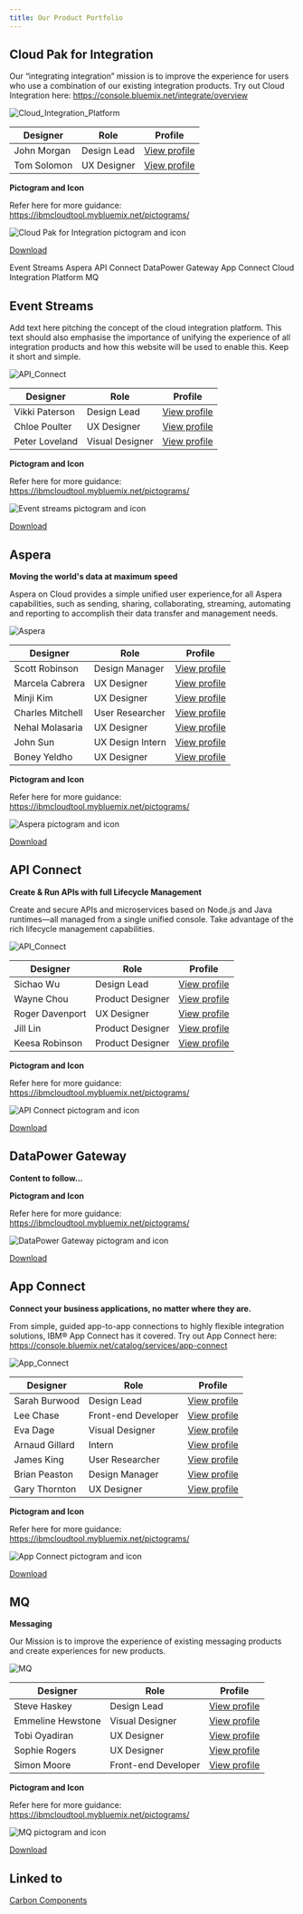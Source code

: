 ```yaml
---
title: Our Product Portfolio
---
```


## Cloud Pak for Integration

Our “integrating integration” mission is to improve the experience for users who use a combination of our existing integration products. Try out Cloud Integration here: https://console.bluemix.net/integrate/overview

<Row>
  <Column colLg={8}>

![Cloud_Integration_Platform](images/cloud-pak-for-integration.png)

  </Column>
</Row>

| Designer    | Role        | Profile                                                                 |
| ----------- | ----------- | ----------------------------------------------------------------------- |
| John Morgan | Design Lead | [View profile](https://w3.ibm.com/bluepages/profile.html?uid=111797866) |
| Tom Solomon | UX Designer | [View profile](https://w3.ibm.com/bluepages/profile.html?uid=123750866) |

**Pictogram and Icon**

Refer here for more guidance: https://ibmcloudtool.mybluemix.net/pictograms/

<Row>
  <Column colLg={8}>

![Cloud Pak for Integration pictogram and icon](images/cloud-pack-for-integration-icon.png)

  </Column>
</Row>

<a href="../resources/cloud-pak-for-integration.zip" download>Download</a>

<AnchorLinks>
  <AnchorLink>Event Streams</AnchorLink>
  <AnchorLink>Aspera</AnchorLink>
  <AnchorLink>API Connect</AnchorLink>
  <AnchorLink>DataPower Gateway</AnchorLink>
  <AnchorLink>App Connect</AnchorLink>
  <AnchorLink>Cloud Integration Platform</AnchorLink>
  <AnchorLink>MQ</AnchorLink>
</AnchorLinks>

## Event Streams

Add text here pitching the concept of the cloud integration platform. This text should also emphasise the importance of unifying the experience of all integration products and how this website will be used to enable this. Keep it short and simple.

<Row>
  <Column colLg={8}>

![API_Connect](images/event-streams.png)

  </Column>
</Row>

| Designer       | Role            | Profile                                                                 |
| -------------- | --------------- | ----------------------------------------------------------------------- |
| Vikki Paterson | Design Lead     | [View profile](https://w3.ibm.com/bluepages/profile.html?uid=100079866) |
| Chloe Poulter  | UX Designer     | [View profile](https://w3.ibm.com/bluepages/profile.html?uid=118468866) |
| Peter Loveland | Visual Designer | [View profile](https://w3.ibm.com/bluepages/profile.html?uid=115714866) |

**Pictogram and Icon**

Refer here for more guidance: https://ibmcloudtool.mybluemix.net/pictograms/

<Row>
  <Column colLg={8}>

![Event streams pictogram and icon](images/event-streams-icon.png)

  </Column>
</Row>

<a href="../resources/event-streams.zip" download>Download</a>

## Aspera

**Moving the world's data at maximum speed**

Aspera on Cloud provides a simple unified user experience,for all Aspera capabilities, such as sending, sharing, collaborating, streaming, automating and reporting to accomplish their data transfer and management needs.

<Row>
  <Column colLg={8}>

![Aspera](images/aspera.png)

  </Column>
</Row>

| Designer         | Role             | Profile                                                                             |
| ---------------- | ---------------- | ----------------------------------------------------------------------------------- |
| Scott Robinson   | Design Manager   | [View profile](https://w3.ibm.com/bluepages/profile.html?uid=2J4151897)             |
| Marcela Cabrera  | UX Designer      | [View profile](https://w3.ibm.com/bluepages/profile.html?uid=4G6063897)             |
| Minji Kim        | UX Designer      | [View profile](https://w3.ibm.com/bluepages/profile.html?uid=4G4561897)             |
| Charles Mitchell | User Researcher  | [View profile](https://w3.ibm.com/bluepages/profile.html?email=mitchelc@us.ibm.com) |
| Nehal Molasaria  | UX Designer      | [View profile](https://w3.ibm.com/bluepages/profile.html?uid=4G4493897)             |
| John Sun         | UX Design Intern | [View profile](https://w3.ibm.com/bluepages/profile.html?uid=1J7155897)             |
| Boney Yeldho     | UX Designer      | [View profile](https://w3.ibm.com/bluepages/profile.html?uid=1J1030897)             |

**Pictogram and Icon**

Refer here for more guidance: https://ibmcloudtool.mybluemix.net/pictograms/

<Row>
  <Column colLg={8}>

![Aspera pictogram and icon](images/aspera-icon.png)

  </Column>
</Row>

<a href="../resources/asana.zip" download>Download</a>

## API Connect

**Create & Run APIs with full Lifecycle Management**

Create and secure APIs and microservices based on Node.js and Java runtimes—all managed from a single unified console. Take advantage of the rich lifecycle management capabilities.

<Row>
  <Column colLg={8}>

![API_Connect](images/api-connect.png)

  </Column>
</Row>

| Designer        | Role             | Profile                                                                 |
| --------------- | ---------------- | ----------------------------------------------------------------------- |
| Sichao Wu       | Design Lead      | [View profile](https://w3.ibm.com/bluepages/profile.html?uid=2G0333897) |
| Wayne Chou      | Product Designer | [View profile](https://w3.ibm.com/bluepages/profile.html?uid=3G4535897) |
| Roger Davenport | UX Designer      | [View profile](https://w3.ibm.com/bluepages/profile.html?uid=675881897) |
| Jill Lin        | Product Designer | [View profile](https://w3.ibm.com/bluepages/profile.html?uid=0J1665897) |
| Keesa Robinson  | Product Designer | [View profile](https://w3.ibm.com/bluepages/profile.html?uid=2G0096897) |

**Pictogram and Icon**

Refer here for more guidance: https://ibmcloudtool.mybluemix.net/pictograms/

<Row>
  <Column colLg={8}>

![API Connect pictogram and icon](images/api-connect-icon.png)

  </Column>
</Row>

<a href="../resources/api-connect.zip" download>Download</a>

## DataPower Gateway

**Content to follow...**

**Pictogram and Icon**

Refer here for more guidance: https://ibmcloudtool.mybluemix.net/pictograms/

<Row>
  <Column colLg={8}>

![DataPower Gateway pictogram and icon](images/datapower-gateway-icon.png)

  </Column>
</Row>

<a href="../resources/datapower-gateway.zip" download>Download</a>

## App Connect

**Connect your business applications, no matter where they are.**

From simple, guided app-to-app connections to highly flexible integration solutions, IBM® App Connect has it covered. Try out App Connect here: https://console.bluemix.net/catalog/services/app-connect

<Row>
  <Column colLg={8}>

![App_Connect](images/app-connect.png)

  </Column>
</Row>

| Designer       | Role                | Profile                                                                 |
| -------------- | ------------------- | ----------------------------------------------------------------------- |
| Sarah Burwood  | Design Lead         | [View profile](https://w3.ibm.com/bluepages/profile.html?uid=102541866) |
| Lee Chase      | Front-end Developer | [View profile](https://w3.ibm.com/bluepages/profile.html?uid=079440866) |
| Eva Dage       | Visual Designer     | [View profile](https://w3.ibm.com/bluepages/profile.html?uid=119040866) |
| Arnaud Gillard | Intern              | [View profile](https://w3.ibm.com/bluepages/profile.html?uid=122936866) |
| James King     | User Researcher     | [View profile](https://w3.ibm.com/bluepages/profile.html?uid=123123866) |
| Brian Peaston  | Design Manager      | [View profile](https://w3.ibm.com/bluepages/profile.html?uid=030058866) |
| Gary Thornton  | UX Designer         | [View profile](https://w3.ibm.com/bluepages/profile.html?uid=017557866) |

**Pictogram and Icon**

Refer here for more guidance: https://ibmcloudtool.mybluemix.net/pictograms/

<Row>
  <Column colLg={8}>

![App Connect pictogram and icon](images/app-connect-icon.png)

  </Column>
</Row>

<a href="../resources/app-connect.zip" download>Download</a>

## MQ

**Messaging**

Our Mission is to improve the experience of existing messaging products and create experiences for new products.

<Row>
  <Column colLg={8}>

![MQ](images/mq.png)

  </Column>
</Row>

| Designer          | Role                | Profile                                                                 |
| ----------------- | ------------------- | ----------------------------------------------------------------------- |
| Steve Haskey      | Design Lead         | [View profile](https://w3.ibm.com/bluepages/profile.html?uid=023416866) |
| Emmeline Hewstone | Visual Designer     | [View profile](https://w3.ibm.com/bluepages/profile.html?uid=122663866) |
| Tobi Oyadiran     | UX Designer         | [View profile](https://w3.ibm.com/bluepages/profile.html?uid=118223866) |
| Sophie Rogers     | UX Designer         | [View profile](https://w3.ibm.com/bluepages/profile.html?uid=116279866) |
| Simon Moore       | Front-end Developer | [View profile](https://w3.ibm.com/bluepages/profile.html?uid=061233866) |

**Pictogram and Icon**

Refer here for more guidance: https://ibmcloudtool.mybluemix.net/pictograms/

<Row>
  <Column colLg={8}>

![MQ pictogram and icon](images/mq-icon.png)

  </Column>
</Row>

<a href="../resources/mq.zip" download>Download</a>

## Linked to

[Carbon Components](../carbon-components)
